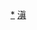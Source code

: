 <div style="position: relative" class="center">
{{Image label begin|image=Administrative Division Xishuangbanna.png|width={{{1|618}}}|link=}} 
{{Image label|x=1020|y=560|scale={{{1|618}}}/2060|text=[[景洪市|<span style="color: black;">'''景洪市'''</span>]]}}
{{Image label|x=380|y=740|scale={{{1|618}}}/2060|text=[[勐海县|<span style="color: black;">'''勐海县'''</span>]]}}
{{Image label|x=1590|y=990|scale={{{1|618}}}/2060|text=[[勐腊县|<span style="color: black;">'''勐腊县'''</span>]]}}
</div>
<noinclude>
[[Category:西双版纳行政区划|*]]
[[Category:中华人民共和国地级行政区划图|滇]]
</noinclude>